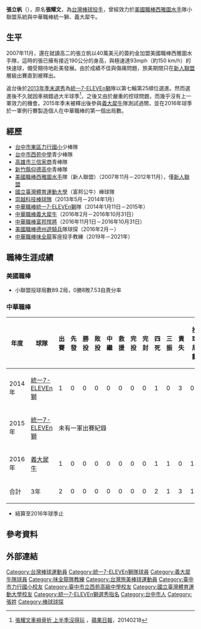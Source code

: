 {{noteTA|1=zh-cn:于孟雄;zh-tw:于孟雄;| 2=zh-cn:于孟;zh-tw:于孟;
|3=zh-cn:彭世杰;zh-tw:彭世杰;|4=zh-cn:世杰;zh-tw:世杰;}}
{{Infobox CPBL player|
|name=張立帆|
|image=|
|width=300|
|position=|
|team=|
|number=|
|bats=右|
|throws=右|
|birthdate={{birth_date_and_age|1990|10|31|mf=y}}|
|birthplace={{TWN}}[[臺中市|臺中市]]|
|debutdate=8月28日
|debutyear=2014年
|debutteam=統一獅
|statyear=2016年
|stat1label=勝投—敗投
|stat1value=0－0
|stat2label=中繼－救援
|stat2value=0－0
|stat3label=三振—四壞
|stat3value=1－2
|stat4label=防禦率
|stat4value=27.00
|teams=<nowiki></nowiki> 
'''MLB'''
*[[西雅圖水手|西雅圖水手]]小聯盟（2007年11月－2012年11月）
'''CPBL'''
*[[統一7-ELEVEn獅|統一7-ELEVEn獅]]（2014年－2015年）
*[[義大犀牛|義大犀牛]]（2016年2月－2016年10月31日）
*[[富邦悍將|富邦悍將]]（2016年11月1日－2016年10月31日）
'''教練時期'''
*[[味全龍|味全龍]]客座投手教練（2019年－2021年）
}}

'''張立帆'''（{{bd|1990年|10月31日|||catIdx=C張}}），原名'''張耀文'''，為[[台灣|台灣]][[棒球|棒球]][[投手|投手]]，曾經效力於[[美國職棒|美國職棒]][[西雅圖水手|西雅圖水手]]隊小聯盟系統與中華職棒統一獅、義大犀牛。

==生平==
2007年11月，還在就讀高二的張立帆以40萬美元的簽約金加盟美國職棒西雅圖水手隊，這時的張已擁有接近190公分的身高，與極速達93mph（約150 km/h）的快速球，備受期待地赴美發展。由於成績不佳與傷痛問題，旅美期間只在[[美國職棒小聯盟#新人聯盟（Class_Rookie）|新人聯盟]]層級出賽直到被釋出。

返台後於[[中華職棒歷年選秀會#職棒二十五年（2014年）|2013年季末選秀]]為[[統一7-ELEVEn獅|統一7-ELEVEn獅]]隊以第七輪第25順位選進。然而選進後不久就因車禍錯過大半球季<ref>[http://www.appledaily.com.tw/appledaily/article/sports/20140218/35647693/ 張耀文車禍骨折 上半季沒得玩] {{Wayback|url=http://www.appledaily.com.tw/appledaily/article/sports/20140218/35647693/ |date=20160814182333 }}，[[蘋果日報_(台灣)|蘋果日報]]，20140218</ref>，之後又由於嚴重的控球問題，而幾乎沒有上一軍效力的機會。2015年季末被釋出後參與[[義大犀牛|義大犀牛]]隊測試過關，並在2016年球季於一軍例行賽製造個人在中華職棒的第一個出局數。

==經歷==
*[[臺中市東區力行國民小學|台中市東區力行國小]]少棒隊
*[[臺中市立西苑高級中學|台中市西苑中學]]青少棒隊
*[[高雄市私立三信高級家事商業職業學校|高雄市三信家商]]青棒隊
*[[新竹縣私立仰德高級中學|新竹縣仰德高中]]青棒隊
*[[美國職棒|美國職棒]][[西雅圖水手|西雅圖水手]]隊（新人聯盟）（2007年11月－2012年11月），僅[[美國職棒小聯盟#新人聯盟（Class_Rookie）|新人聯盟]]
*[[國立臺灣體育運動大學|國立臺灣體育運動大學]]（富邦公牛）棒球隊
*[[崇越科技棒球隊|崇越科技棒球隊]]（2013年5月－2014年1月）
*[[中華職棒|中華職棒]][[統一7-ELEVEn獅|統一7-ELEVEn獅]]隊（2014年1月11日－2015年）
*[[中華職棒|中華職棒]][[義大犀牛|義大犀牛]]（2016年2月－2016年10月31日）
*[[中華職棒|中華職棒]][[富邦悍將|富邦悍將]]（2016年11月1日－2016年10月31日）
*[[美國職棒|美國職棒]][[德州遊騎兵|德州遊騎兵]]隊球探（2016年2月－）
*[[中華職棒|中華職棒]][[味全龍|味全龍]]客座投手教練（2019年－2021年）

==職棒生涯成績==
===美國職棒===
*小聯盟投球局數89.2局，0勝8敗7.53自責分率

===中華職棒===
{|border=1 width="850px"
|- align="center" 
!年度!!球隊!!出賽!!先發!!勝投!!敗投!!中繼!!救援!!完投!!完封!!四死!!三振!!責失!!投球局數!!自責分率!!被上壘率
|- align="center"
|2014年||[[統一7-ELEVEn獅|統一7-ELEVEn獅]]||1||0||0||0||0||0||0||0||1||0||3||0.0||無限大||無限大
|- align="center"
|2015年||[[統一7-ELEVEn獅|統一7-ELEVEn獅]]|| colspan="14" |未有一軍出賽紀錄
|- align="center"
|2016年||[[義大犀牛|義大犀牛]]||1||0||0||0||0||0||0||0||1||1||0||1.0||0.00||2.00
|- style="background:#A000B0;color:#FFFFFF" align="center" 
!合計!!3年!!2||0||0||0||0||0||0||0||2||1||3||1.0||27.00||6.00
|}
*結算至2016年球季止

==參考資料==
{{reflist}}

==外部連結==
{{台灣棒球維基館}}
{{中華職棒球員資料|id=L0M2|name=張立帆}}
{{Baseball-reference|id=chang-001yao|name=張立帆(張耀文)}}
{{2005年第五十四屆小馬聯盟小馬級世界青少棒錦標賽中華青少棒代表隊}}
{{DEFAULTSORT:Chang Yao Wen}}
[[Category:台灣棒球運動員|Category:台灣棒球運動員]]
[[Category:統一7-ELEVEn獅隊球員|Category:統一7-ELEVEn獅隊球員]]
[[Category:義大犀牛隊球員|Category:義大犀牛隊球員]]
[[Category:味全龍隊教練|Category:味全龍隊教練]]
[[Category:台灣旅美棒球運動員|Category:台灣旅美棒球運動員]]
[[Category:臺中市力行國小校友|Category:臺中市力行國小校友]]
[[Category:臺中市立西苑高級中學校友|Category:臺中市立西苑高級中學校友]]
[[Category:國立臺灣體育運動大學校友|Category:國立臺灣體育運動大學校友]]
[[Category:統一7-ELEVEn獅選秀指名|Category:統一7-ELEVEn獅選秀指名]]
[[Category:台中市人|Category:台中市人]]
[[Category:張姓|Category:張姓]]
[[Category:棒球球探|Category:棒球球探]]